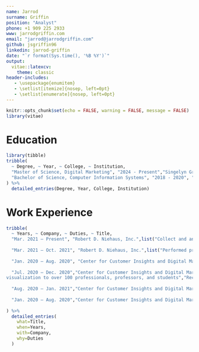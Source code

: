 ```yaml
---
name: Jarrod
surname: Griffin
position: "Analyst"
phone: +1 909 225 2933
www: jarrodgriffin.com
email: "jarrod@jarrodgriffin.com"
github: jsgriffin96
linkedin: jarrod-griffin
date: "`r format(Sys.time(), '%B %Y')`"
output: 
  vitae::latexcv:
    theme: classic
header-includes:
   - \usepackage{enumitem}
   - \setlist[itemize]{nosep, left=0pt}
   - \setlist[enumerate]{nosep, left=0pt}
---
```


```r
knitr::opts_chunk$set(echo = FALSE, warning = FALSE, message = FALSE)
library(vitae)
```

# Education

```r
library(tibble)
tribble(
  ~ Degree, ~ Year, ~ College, ~ Institution,
  "Master of Science, Digital Marketing", "2024 - Present","Singelyn Graduate School of Business", "Cal Poly Pomona",
  "Bachelor of Science, Computer Information Systems", "2018 - 2020", "College of Business Administration" ,"Cal Poly Pomona"
) %>% 
  detailed_entries(Degree, Year, College, Institution)
```

# Work Experience

```r
tribble(
  ~ Years, ~ Company, ~ Duties, ~ Title,
  "Mar. 2021 – Present", "Robert D. Niehaus, Inc.",list("Collect and analyze data for military installations across the U.S. as part of the Housing Market Analysis (HMA) team.","Compile and analyze rental and utility data for 300 military housing areas for the Basic Allowance for Housing (BAH) program","Support Tenant Satisfaction Surveys and Military Personnel Housing Surveys to assess housing quality and satisfaction","Develop and maintain R scripts to improve the efficiency and safety of data analysis processes","Interact with clients to ensure data and analysis meet their specific needs and expectations"),"Associate Analyst",
  
  "Mar. 2021 – Oct. 2021", "Robert D. Niehaus, Inc.",list("Performed primary data collection for the Basic Allowance for Housing (BAH) Program, ensuring accuracy and completeness","Conducted quality assurance on collected data, both electronically and physically, to maintain data integrity"),"Market Researcher",
  
  "Jan. 2020 – Aug. 2020", "Center for Customer Insights and Digital Marketing",list("Conduct research on product origin and local branding strategy under the guidance of Dr. Jae Min Jung","Collected, cleaned, and prepared data for analysis using SPSS and R","Tested research hypotheses using regression analysis and mediation analysis","Presented various stages of research at conferences and competitions"),"Research Associate",
  
  "Jul. 2020 – Dec. 2020","Center for Customer Insights and Digital Marketing",list("Created and led a six part workshops series demonstrating R programming, data wrangling, and data
visualization to over 100 professionals, professors, and students","Recorded virtual R tutorials for use in graduate level coursework"),"Junior Marketing Scientist",
  
  "Aug. 2020 – Jan. 2021","Center for Customer Insights and Digital Marketing",list("Led a website navigation redesign effort","Trained and mentored others on web design, HTML/CSS, and the university's CMS","Introduced individual webpage and overall website tracking on the organization's website using Hubspot"),"Web Design and Media Analytics Team Lead",
  
  "Jan. 2020 – Aug. 2020","Center for Customer Insights and Digital Marketing",list("Proposed and implemented new additions and revisions for the organization's website","Determined KPIs and assessed goal achievement"),"Web Design and Media Analytics Specialist"
  
) %>% 
  detailed_entries(
    what=Title,
    when=Years,
    with=Company,
    why=Duties
  )
```
